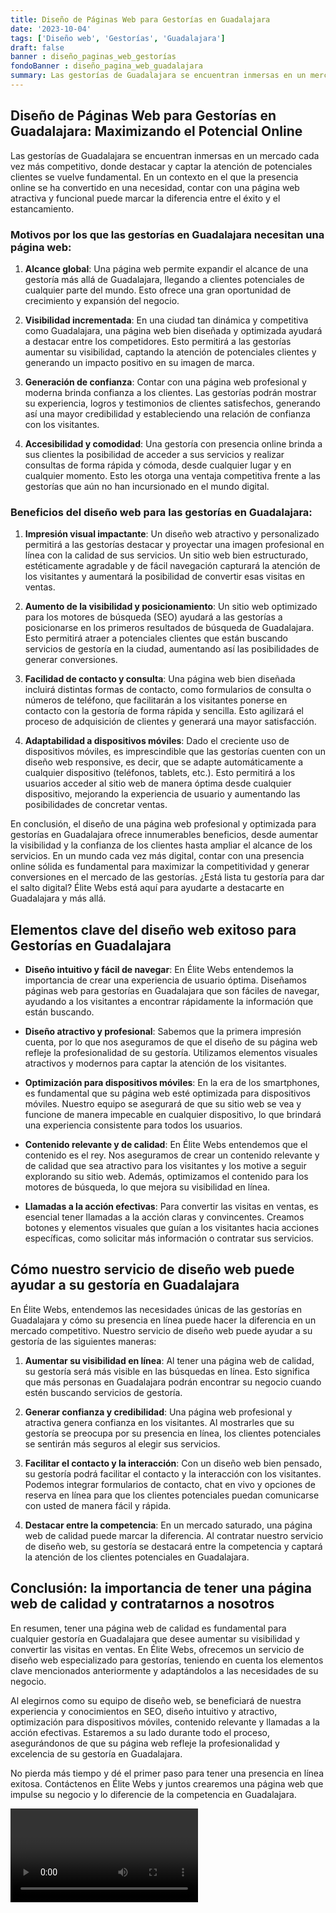 ```yaml
---
title: Diseño de Páginas Web para Gestorías en Guadalajara
date: '2023-10-04'
tags: ['Diseño web', 'Gestorías', 'Guadalajara']
draft: false
banner : diseño_paginas_web_gestorías
fondoBanner : diseño_pagina_web_guadalajara
summary: Las gestorías de Guadalajara se encuentran inmersas en un mercado cada vez más competitivo, donde destacar y captar la atención de potenciales clientes se vuelve fundamental. En un contexto en el que la presencia online se ha convertido en una necesidad, contar con una página web atractiva y funcional puede marcar la diferencia entre el éxito y el estancamiento.
---
```


## Diseño de Páginas Web para Gestorías en Guadalajara: Maximizando el Potencial Online

Las gestorías de Guadalajara se encuentran inmersas en un mercado cada vez más competitivo, donde destacar y captar la atención de potenciales clientes se vuelve fundamental. En un contexto en el que la presencia online se ha convertido en una necesidad, contar con una página web atractiva y funcional puede marcar la diferencia entre el éxito y el estancamiento.

### Motivos por los que las gestorías en Guadalajara necesitan una página web:

1. **Alcance global**: Una página web permite expandir el alcance de una gestoría más allá de Guadalajara, llegando a clientes potenciales de cualquier parte del mundo. Esto ofrece una gran oportunidad de crecimiento y expansión del negocio.

2. **Visibilidad incrementada**: En una ciudad tan dinámica y competitiva como Guadalajara, una página web bien diseñada y optimizada ayudará a destacar entre los competidores. Esto permitirá a las gestorías aumentar su visibilidad, captando la atención de potenciales clientes y generando un impacto positivo en su imagen de marca.

3. **Generación de confianza**: Contar con una página web profesional y moderna brinda confianza a los clientes. Las gestorías podrán mostrar su experiencia, logros y testimonios de clientes satisfechos, generando así una mayor credibilidad y estableciendo una relación de confianza con los visitantes.

4. **Accesibilidad y comodidad**: Una gestoría con presencia online brinda a sus clientes la posibilidad de acceder a sus servicios y realizar consultas de forma rápida y cómoda, desde cualquier lugar y en cualquier momento. Esto les otorga una ventaja competitiva frente a las gestorías que aún no han incursionado en el mundo digital.

### Beneficios del diseño web para las gestorías en Guadalajara:

1. **Impresión visual impactante**: Un diseño web atractivo y personalizado permitirá a las gestorías destacar y proyectar una imagen profesional en línea con la calidad de sus servicios. Un sitio web bien estructurado, estéticamente agradable y de fácil navegación capturará la atención de los visitantes y aumentará la posibilidad de convertir esas visitas en ventas.

2. **Aumento de la visibilidad y posicionamiento**: Un sitio web optimizado para los motores de búsqueda (SEO) ayudará a las gestorías a posicionarse en los primeros resultados de búsqueda de Guadalajara. Esto permitirá atraer a potenciales clientes que están buscando servicios de gestoría en la ciudad, aumentando así las posibilidades de generar conversiones.

3. **Facilidad de contacto y consulta**: Una página web bien diseñada incluirá distintas formas de contacto, como formularios de consulta o números de teléfono, que facilitarán a los visitantes ponerse en contacto con la gestoría de forma rápida y sencilla. Esto agilizará el proceso de adquisición de clientes y generará una mayor satisfacción.

4. **Adaptabilidad a dispositivos móviles**: Dado el creciente uso de dispositivos móviles, es imprescindible que las gestorías cuenten con un diseño web responsive, es decir, que se adapte automáticamente a cualquier dispositivo (teléfonos, tablets, etc.). Esto permitirá a los usuarios acceder al sitio web de manera óptima desde cualquier dispositivo, mejorando la experiencia de usuario y aumentando las posibilidades de concretar ventas.

En conclusión, el diseño de una página web profesional y optimizada para gestorías en Guadalajara ofrece innumerables beneficios, desde aumentar la visibilidad y la confianza de los clientes hasta ampliar el alcance de los servicios. En un mundo cada vez más digital, contar con una presencia online sólida es fundamental para maximizar la competitividad y generar conversiones en el mercado de las gestorías. ¿Está lista tu gestoría para dar el salto digital? Élite Webs está aquí para ayudarte a destacarte en Guadalajara y más allá.

<GifSeo />

<Cta />

## Elementos clave del diseño web exitoso para Gestorías en Guadalajara

- **Diseño intuitivo y fácil de navegar**: En Élite Webs entendemos la importancia de crear una experiencia de usuario óptima. Diseñamos páginas web para gestorías en Guadalajara que son fáciles de navegar, ayudando a los visitantes a encontrar rápidamente la información que están buscando.

- **Diseño atractivo y profesional**: Sabemos que la primera impresión cuenta, por lo que nos aseguramos de que el diseño de su página web refleje la profesionalidad de su gestoría. Utilizamos elementos visuales atractivos y modernos para captar la atención de los visitantes.

- **Optimización para dispositivos móviles**: En la era de los smartphones, es fundamental que su página web esté optimizada para dispositivos móviles. Nuestro equipo se asegurará de que su sitio web se vea y funcione de manera impecable en cualquier dispositivo, lo que brindará una experiencia consistente para todos los usuarios.

- **Contenido relevante y de calidad**: En Élite Webs entendemos que el contenido es el rey. Nos aseguramos de crear un contenido relevante y de calidad que sea atractivo para los visitantes y los motive a seguir explorando su sitio web. Además, optimizamos el contenido para los motores de búsqueda, lo que mejora su visibilidad en línea.

- **Llamadas a la acción efectivas**: Para convertir las visitas en ventas, es esencial tener llamadas a la acción claras y convincentes. Creamos botones y elementos visuales que guían a los visitantes hacia acciones específicas, como solicitar más información o contratar sus servicios.

## Cómo nuestro servicio de diseño web puede ayudar a su gestoría en Guadalajara

En Élite Webs, entendemos las necesidades únicas de las gestorías en Guadalajara y cómo su presencia en línea puede hacer la diferencia en un mercado competitivo. Nuestro servicio de diseño web puede ayudar a su gestoría de las siguientes maneras:

1. **Aumentar su visibilidad en línea**: Al tener una página web de calidad, su gestoría será más visible en las búsquedas en línea. Esto significa que más personas en Guadalajara podrán encontrar su negocio cuando estén buscando servicios de gestoría.

2. **Generar confianza y credibilidad**: Una página web profesional y atractiva genera confianza en los visitantes. Al mostrarles que su gestoría se preocupa por su presencia en línea, los clientes potenciales se sentirán más seguros al elegir sus servicios.

3. **Facilitar el contacto y la interacción**: Con un diseño web bien pensado, su gestoría podrá facilitar el contacto y la interacción con los visitantes. Podemos integrar formularios de contacto, chat en vivo y opciones de reserva en línea para que los clientes potenciales puedan comunicarse con usted de manera fácil y rápida.

4. **Destacar entre la competencia**: En un mercado saturado, una página web de calidad puede marcar la diferencia. Al contratar nuestro servicio de diseño web, su gestoría se destacará entre la competencia y captará la atención de los clientes potenciales en Guadalajara.

## Conclusión: la importancia de tener una página web de calidad y contratarnos a nosotros

En resumen, tener una página web de calidad es fundamental para cualquier gestoría en Guadalajara que desee aumentar su visibilidad y convertir las visitas en ventas. En Élite Webs, ofrecemos un servicio de diseño web especializado para gestorías, teniendo en cuenta los elementos clave mencionados anteriormente y adaptándolos a las necesidades de su negocio.

Al elegirnos como su equipo de diseño web, se beneficiará de nuestra experiencia y conocimientos en SEO, diseño intuitivo y atractivo, optimización para dispositivos móviles, contenido relevante y llamadas a la acción efectivas. Estaremos a su lado durante todo el proceso, asegurándonos de que su página web refleje la profesionalidad y excelencia de su gestoría en Guadalajara.

No pierda más tiempo y dé el primer paso para tener una presencia en línea exitosa. Contáctenos en Élite Webs y juntos crearemos una página web que impulse su negocio y lo diferencie de la competencia en Guadalajara.

<Video />

<CtaBot job='Gestorías' city='Guadalajara'/>

<Gmaps query='Guadalajara+españa+maps' />